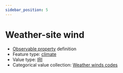 ```yaml
---
sidebar_position: 5
---
```



# Weather-site wind

- [Observable property](/viewers/dawe-vocabs?uri=https://linked.data.gov.au/def/test/dawe-cv/e8f03cc8-33a3-4c2f-9a0d-95a40c34523d) definition
- Feature type: [climate](http://linked.data.gov.au/def/tern-cv/6d40d71e-58cd-4f75-8304-40c01fe5f74c)
- Value type: [IRI](https://w3id.org/tern/ontologies/tern/IRI)
- Categorical value collection: [Weather winds codes](/viewers/dawe-vocabs?uri=https://linked.data.gov.au/def/test/dawe-cv/0fb03c4e-ad42-445a-a2c5-688d7d7effd8)

<Example protocolModule="invertebrate-malaise-trapping" observableProperty="https://linked.data.gov.au/def/test/dawe-cv/e8f03cc8-33a3-4c2f-9a0d-95a40c34523d" />
